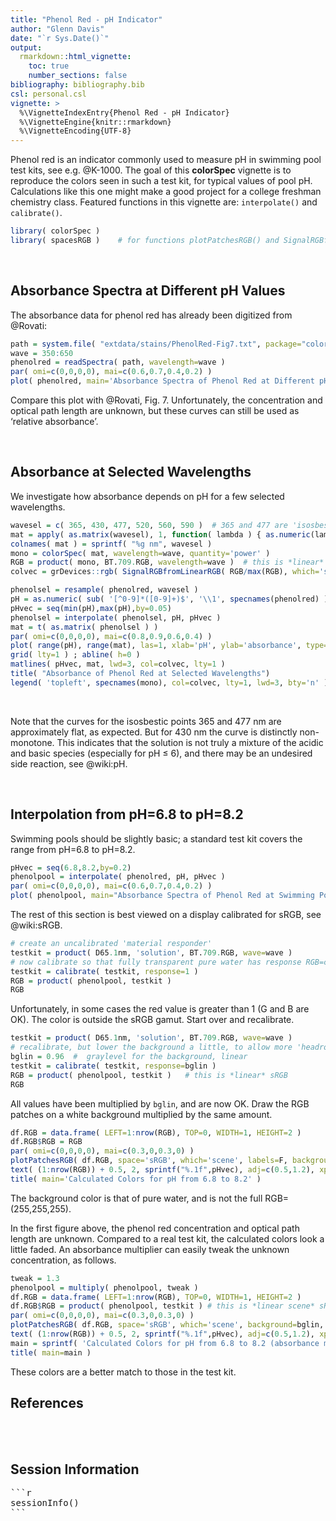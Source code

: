 ---
title: "Phenol Red - pH Indicator"
author: "Glenn Davis"
date: "`r Sys.Date()`"
output: 
  rmarkdown::html_vignette:
    toc: true
    number_sections: false
bibliography: bibliography.bib
csl: personal.csl    
vignette: >
  %\VignetteIndexEntry{Phenol Red - pH Indicator}
  %\VignetteEngine{knitr::rmarkdown}
  %\VignetteEncoding{UTF-8}
---

Phenol red is an indicator commonly used to measure pH
in swimming pool test kits, see e.g. @K-1000.
The goal of this **colorSpec** vignette is to reproduce the colors seen in such
a test kit, for typical values of pool pH.
Calculations like this one might make a good project for a college freshman chemistry class.
Featured functions in this vignette are: `interpolate()` and `calibrate()`.

```{r, echo=TRUE, message=FALSE}
library( colorSpec )
library( spacesRGB )    # for functions plotPatchesRGB() and SignalRGBfromLinearRGB()
```

<br>

## Absorbance Spectra at Different pH Values

The absorbance data for phenol red has already been digitized from @Rovati:

```{r fig.width=7, fig.height=4,  fig.show='hold', dev='png' }
path = system.file( "extdata/stains/PhenolRed-Fig7.txt", package="colorSpec" )
wave = 350:650
phenolred = readSpectra( path, wavelength=wave )
par( omi=c(0,0,0,0), mai=c(0.6,0.7,0.4,0.2) )
plot( phenolred, main='Absorbance Spectra of Phenol Red at Different pH Values' )
```
Compare this plot with @Rovati, Fig. 7.
Unfortunately, the concentration and optical path length are unknown,
but these curves can still be used as 'relative absorbance'.


<br>

## Absorbance at Selected Wavelengths

We investigate how absorbance depends on pH for a few selected wavelengths.

```{r, echo=TRUE, message=TRUE, fig.width=7, fig.height=5,  fig.show='hold' , dev='png' }
wavesel = c( 365, 430, 477, 520, 560, 590 )  # 365 and 477 are 'isosbestic points'
mat = apply( as.matrix(wavesel), 1, function( lambda ) { as.numeric(lambda == wave) } )
colnames( mat ) = sprintf( "%g nm", wavesel )
mono = colorSpec( mat, wavelength=wave, quantity='power' )
RGB = product( mono, BT.709.RGB, wavelength=wave )  # this is *linear* RGB
colvec = grDevices::rgb( SignalRGBfromLinearRGB( RGB/max(RGB), which='scene' )$RGB )

phenolsel = resample( phenolred, wavesel )
pH = as.numeric( sub( '[^0-9]*([0-9]+)$', '\\1', specnames(phenolred) ) )
pHvec = seq(min(pH),max(pH),by=0.05)
phenolsel = interpolate( phenolsel, pH, pHvec )
mat = t( as.matrix( phenolsel ) )
par( omi=c(0,0,0,0), mai=c(0.8,0.9,0.6,0.4) )
plot( range(pH), range(mat), las=1, xlab='pH', ylab='absorbance', type='n' )
grid( lty=1 ) ; abline( h=0 )
matlines( pHvec, mat, lwd=3, col=colvec, lty=1 )
title( "Absorbance of Phenol Red at Selected Wavelengths")
legend( 'topleft', specnames(mono), col=colvec, lty=1, lwd=3, bty='n' )
```

<br>

Note that the curves for the isosbestic points 365 and 477 nm are approximately flat,
as expected.
But for 430 nm the curve is distinctly non-monotone.
This indicates that the solution is not truly a mixture of the
acidic and basic species (especially for pH $\le$ 6),
and there may be an undesired side reaction, see @wiki:pH.

<br>

## Interpolation from pH=6.8 to pH=8.2

Swimming pools should be slightly basic;
a standard test kit covers the range from pH=6.8 to pH=8.2.
```{r, echo=TRUE,  message=TRUE, results='hold', fig.width=7, fig.height=4,  fig.show='hold'}
pHvec = seq(6.8,8.2,by=0.2)
phenolpool = interpolate( phenolred, pH, pHvec )
par( omi=c(0,0,0,0), mai=c(0.6,0.7,0.4,0.2) )
plot( phenolpool, main="Absorbance Spectra of Phenol Red at Swimming Pool pH Values" )
```

The rest of this section is best viewed on a display calibrated for sRGB, see @wiki:sRGB.
```{r, echo=TRUE,  message=TRUE }
# create an uncalibrated 'material responder'
testkit = product( D65.1nm, 'solution', BT.709.RGB, wave=wave )
# now calibrate so that fully transparent pure water has response RGB=c(1,1,1)
testkit = calibrate( testkit, response=1 )
RGB = product( phenolpool, testkit )
RGB
```
Unfortunately, in some cases the red value is greater than 1 (G and B are OK).
The color is outside the sRGB gamut.
Start over and recalibrate.
```{r, echo=TRUE,  message=TRUE }
testkit = product( D65.1nm, 'solution', BT.709.RGB, wave=wave )
# recalibrate, but lower the background a little, to allow more 'headroom' for indicator colors
bglin = 0.96  #  graylevel for the background, linear
testkit = calibrate( testkit, response=bglin )
RGB = product( phenolpool, testkit )   # this is *linear* sRGB
RGB
```
All values have been multiplied by `bglin`, and are now OK.
Draw the RGB patches on a white background multiplied by the same amount.
```{r, echo=TRUE, fig.width=7, fig.height=2.5,  fig.show='hold'}
df.RGB = data.frame( LEFT=1:nrow(RGB), TOP=0, WIDTH=1, HEIGHT=2 )
df.RGB$RGB = RGB
par( omi=c(0,0,0,0), mai=c(0.3,0,0.3,0) )
plotPatchesRGB( df.RGB, space='sRGB', which='scene', labels=F, background=bglin )
text( (1:nrow(RGB)) + 0.5, 2, sprintf("%.1f",pHvec), adj=c(0.5,1.2), xpd=NA )
title( main='Calculated Colors for pH from 6.8 to 8.2' )
```
The background color is that of pure water, and is not the full RGB=(255,255,255).

In the first figure above,
the phenol red concentration and optical path length are unknown.
Compared to a real test kit, the calculated colors look a little faded.
An absorbance multiplier can easily tweak the unknown concentration, as follows.

```{r, echo=TRUE, fig.width=7, fig.height=2.5,  fig.show='hold'}
tweak = 1.3
phenolpool = multiply( phenolpool, tweak )
df.RGB = data.frame( LEFT=1:nrow(RGB), TOP=0, WIDTH=1, HEIGHT=2 )
df.RGB$RGB = product( phenolpool, testkit ) # this is *linear scene* sRGB
par( omi=c(0,0,0,0), mai=c(0.3,0,0.3,0) )
plotPatchesRGB( df.RGB, space='sRGB', which='scene', background=bglin, labels=F )
text( (1:nrow(RGB)) + 0.5, 2, sprintf("%.1f",pHvec), adj=c(0.5,1.2), xpd=NA )
main = sprintf( 'Calculated Colors for pH from 6.8 to 8.2 (absorbance multiplier=%g)', tweak )
title( main=main )
```
These colors are a better match to those in the test kit.



## References

<div id="refs"></div>

<br><br>

## Session Information

<pre>
```{r, echo=FALSE, results='asis'}
sessionInfo()
```
</pre>

